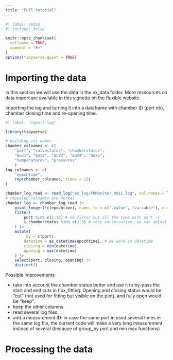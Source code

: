 ```yaml
---
title: "Full tutorial"
---
```


```r
#| label: setup
#| include: false

knitr::opts_chunk$set(
  collapse = TRUE,
  comment = "#>"
)
options(tidyverse.quiet = TRUE)
```

# Importing the data

In this section we will use the data in the ex_data folder.
More ressources on data import are available in [this vignette](https://plant-functional-trait-course.github.io/fluxible/articles/data-prep.html) on the fluxible website.


Importing the log and turning it into a dataframe with chamber ID (port nb), chamber closing time and re-opening time.
```r
#| label: "import-log"

library(tidyverse)

# building col names
chamber_colnames <- c(
    "port", "valvestatus", "chamberstatus",
    "aux1", "aux2", "aux3", "aux4", "aux5",
    "temperaturev", "pressurev"
    )
log_colnames <- c(
    "epochtime",
    rep(chamber_colnames, times = 12)
)

chamber_log_read <- read_log("ex_log/FRMonitor_0011.log", col_names = log_colnames)
# repeated colnames are normal
chamber_log <- chamber_log_read |>
    pivot_longer(!c(epochtime), names_to = c(".value", "variable"), names_sep = "_") |>
    filter(
        port %in% c(1:12) # we filter out all the rows with port -1
        & chamberstatus %in% c(1:3) # very conservative, we can adjust the focus window later in flux_fitting
    ) |>
    mutate(
        .by = c(port),
        datetime = as_datetime(epochtime), # we work in datetime
        closing = min(datetime),
        opening = max(datetime)
    ) |>
    select(port, closing, opening) |>
    distinct()
```

Possible improvements

- take into account the chamber status better and  use it to by-pass the start and end cuts in flux_fitting. Opening and closing status would be "cut" (not used for fitting but visible on the plot), and fully open would be "keep".
- keep the other columns
- read several log files
- add a measurement ID: in case the same port in used several times in the same log file, the current code will make a very long measurement instead of several (because of group_by port and min max functions)


# Processing the data

<!-- copy tutorial from fluxible -->